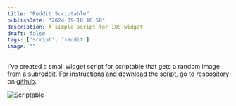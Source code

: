 ```yaml
---
title: "Reddit Scriptable"
publishDate: "2024-09-18 16:58"
description: A simple script for iOS widget
draft: false
tags: ['script', 'reddit']
image: ""
---
```

I've created a small widget script for scriptable that gets a random image from a subreddit. For instructions and download the script, go to respository on <a href="https://github.com/frrrnd/reddit-image-widget" target="_blank">github</a>.

![Scriptable](/uploads/images/notes/scriptable.png)